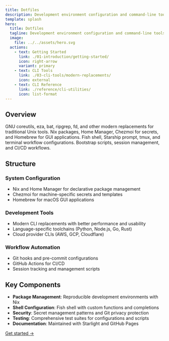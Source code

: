 ```yaml
---
title: Dotfiles
description: Development environment configuration and command-line tools
template: splash
hero:
  title: Dotfiles
  tagline: Development environment configuration and command-line tools
  image:
    file: ../../assets/hero.svg
  actions:
    - text: Getting Started
      link: ./01-introduction/getting-started/
      icon: right-arrow
      variant: primary
    - text: CLI Tools
      link: ./03-cli-tools/modern-replacements/
      icon: external
    - text: CLI Reference
      link: ./reference/cli-utilities/
      icon: list-format
---
```



## Overview

<CardGrid stagger>
  <Card title="Modern CLI Tools" icon="laptop">
    GNU coreutils, eza, bat, ripgrep, fd, and other modern replacements for traditional Unix tools.
  </Card>
  <Card title="Configuration Management" icon="setting">
    Nix packages, Home Manager, Chezmoi for secrets, and Homebrew for GUI applications.
  </Card>
  <Card title="Shell Environment" icon="open-book">
    Fish shell, Starship prompt, tmux, and terminal workflow configurations.
  </Card>
  <Card title="Automation" icon="rocket">
    Bootstrap scripts, session management, and CI/CD workflows.
  </Card>
</CardGrid>

## Structure

### System Configuration
- Nix and Home Manager for declarative package management
- Chezmoi for machine-specific secrets and templates
- Homebrew for macOS GUI applications

### Development Tools
- Modern CLI replacements with better performance and usability
- Language-specific toolchains (Python, Node.js, Go, Rust)
- Cloud provider CLIs (AWS, GCP, Cloudflare)

### Workflow Automation
- Git hooks and pre-commit configurations
- GitHub Actions for CI/CD
- Session tracking and management scripts

## Key Components

- **Package Management**: Reproducible development environments with Nix
- **Shell Configuration**: Fish shell with custom functions and completions
- **Security**: Secret management patterns and Git privacy protection
- **Testing**: Comprehensive test suites for configurations and scripts
- **Documentation**: Maintained with Starlight and GitHub Pages

[Get started →](./01-introduction/getting-started/)
<!-- Trigger docs rebuild -->
